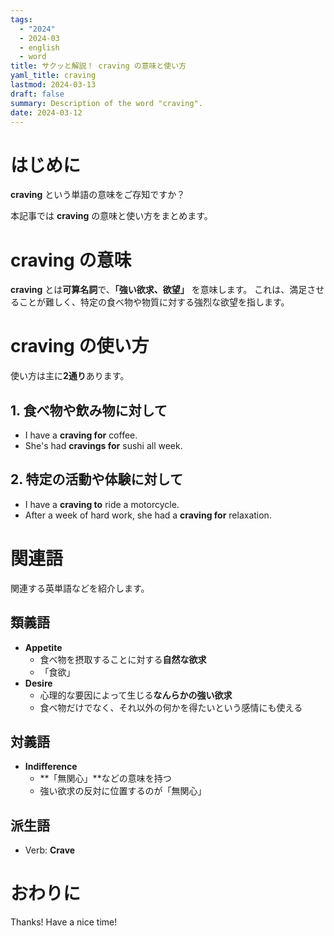 ```yaml
---
tags:
  - "2024"
  - 2024-03
  - english
  - word
title: サクッと解説！ craving の意味と使い方
yaml_title: craving
lastmod: 2024-03-13
draft: false
summary: Description of the word "craving".
date: 2024-03-12
---
```


# はじめに

**craving** という単語の意味をご存知ですか？

本記事では **craving** の意味と使い方をまとめます。

# craving の意味

**craving** とは**可算名詞**で、**「強い欲求、欲望」** を意味します。
これは、満足させることが難しく、特定の食べ物や物質に対する強烈な欲望を指します。

# craving の使い方

使い方は主に**2通り**あります。

## 1. 食べ物や飲み物に対して

- I have a **craving for** coffee.
- She's had **cravings for** sushi all week.

## 2. 特定の活動や体験に対して

- I have a **craving to** ride a motorcycle.
- After a week of hard work, she had a **craving for** relaxation.

# 関連語

関連する英単語などを紹介します。

## 類義語

- **Appetite**
  - 食べ物を摂取することに対する**自然な欲求**
  - 「食欲」
- **Desire**
  - 心理的な要因によって生じる**なんらかの強い欲求**
  - 食べ物だけでなく、それ以外の何かを得たいという感情にも使える

## 対義語

- **Indifference**
  - **「無関心」**などの意味を持つ
  - 強い欲求の反対に位置するのが「無関心」

## 派生語

- Verb: **Crave**

# おわりに

Thanks!
Have a nice time!
